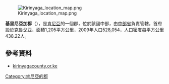 [[Image:Kirinyaga_location_map.png|right]]

'''基里尼亞加郡'''（{{lang-sw|Wilaya ya Kirinyaga}}），是[[肯尼亞|肯尼亞]]的一個郡，位於該國中部，由[[中部省_(肯尼亞)|中部省]]負責管轄，首府設於[[克魯戈亞|克魯戈亞]]，面積1,205平方公里，2009年人口528,054，人口密度每平方公里438.22人。

==參考資料==
*[https://web.archive.org/web/20140201235505/http://kirinyagacounty.or.ke/ kirinyagacounty.or.ke]

{{coord|0|30|S|37|17|E|source:itwiki_type:adm2nd|display=title}}

{{Kenya-geo-stub}}
[[Category:肯尼亞的郡|Category:肯尼亞的郡]]